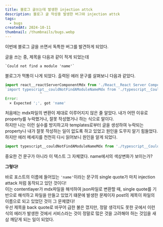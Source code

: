 ```yaml
---
title: 블로그 글쓰는데 발생한 injection attck
description: 블로그 글 작성중 발생한 버그와 injection attck
tags:
  - bugs
createdAt: 2024-10-11
thumbnail: /thumbnails/bugs.webp
---
```

이번에 블로그 글을 쓰면서 독특한 버그를 발견하게 되었다. 

글을 쓰는 중, 제목을 다음과 같이 적게 되었는데

```null
`Could not find a module 'name'`
```

블로그가 먹통이 나게 되었다. 출력된 에러 문구를 살펴보니 다음과 같았다. 

```javascript
import react__reactServerComponentMdx from './React__React Server Component.mdx.json' assert { type: 'json' }
`import typescript__couldNotFindAModuleNameMdx from './typescript__Could not find a module 'name'.mdx.json'` assert { type: 'json' }
				^
Error: 
  × Expected ';', got 'name'

```

처음에는 mdx파일의 변환이 제대로 이루어지지 않은 줄 알았다. 내가 어떤 이유로 property를 누락했거나, 잘못 작성했거나 하는 식으로 말이다.
<br/>
하지만 나는 이런 실수를 방지하고자 templates로부터 글을 생성하여 누락되는 property나 내가 잘못 작성하는 일이 없도록 하고 있었고 원인을 도무지 알기 힘들었다. 
<br/>
하지만 에러 메세지를 천천히 다시 읽어보니 원인을 알게 되었다. 

```javascript
import typescript__couldNotFindAModuleNameMdx from './typescript__Could not find a module 'name'.mdx.json'
```
중요한 건 문구가 아니라 이 텍스트 그 자체였다. name에서의 색상변화가 보이는가? 
 
 **그렇다!** 
 
바로 포스트의 이름에 들어있는 `'name'`이라는 문구의 single quote가 마치 injection attack 처럼 동작되고 있던 것이다! 
<br/>
이는 contentlayer가 mdx파일을 해석하여 json파일로 변환할 때, single quote를 기반으로 해석하고 파일을 만들고 있었기 떄문에 발생한 문제이자 post의 제목이 파일의 이름으로 되고 있었던 것이 그 문제였다! 
<br/>
우선 제목을 back quote로 바꾸어 급한 불은 껐지만, 정말 생각지도 못한 곳에서 이런 식의 에러가 발생한 것에서 서비스라는 것이 정말로 많은 것을 고려해야 하는 것임을 새삼 깨닫게 되는 일이 되었다.
<br/>